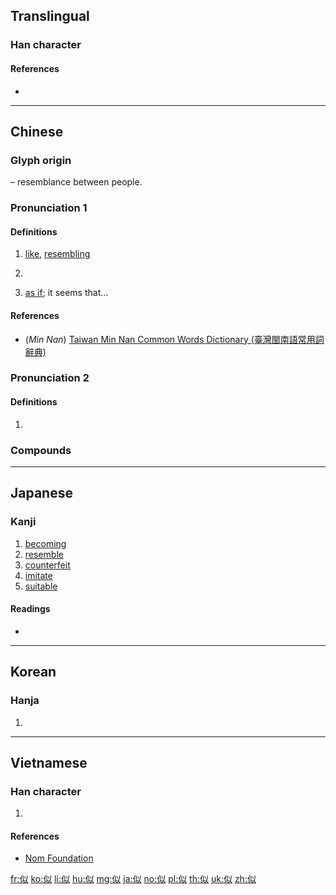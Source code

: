 ==Translingual==
{{stroke order|strokes=7}}

===Han character===
{{Han char|rn=9|rad=人|as=05|sn=7|four=28200|canj=OVIO|ids=⿰亻以}}

====References====
* {{Han ref|kx=0097.100|dkj=00485|dj=0205.160|hdz=10127.020|uh=4F3C|ud=20284|bh=A6FC|bd=42748}}

----

==Chinese==
{{zh-forms}}

===Glyph origin===
{{Han compound|人|alt1=亻|t1=person|以|ls=psc|c1=s|c2=p}} – resemblance between people.

===Pronunciation 1===
{{zh-pron
|m=sì
|c=ci5
|mn=sāi/sū
|mn_note=sāi - vernacular, sū - literary
|mc=y
|oc=y
|ma=
|cat=adv,conj
}}

====Definitions====
{{zh-hanzi}}

# [[like]], [[resembling]]
#: {{zh-x|類似|similar; similar to}}
#: {{zh-x|相{xiāng}似|similar}}
# {{n-g|Used in conjunction with another adjective in a comparison that the first object/person is in a better position than the second.}}
#: {{zh-x|他 的 點子{zi} 真 多，一個 好似 一個。|He has so many ideas, each one '''better than''' the next.}}
# [[as if]]; it seems that...
#: {{zh-x|似乎|as if}}

====References====
* (''Min Nan'') [http://twblg.dict.edu.tw/holodict_new/default.jsp Taiwan Min Nan Common Words Dictionary (臺灣閩南語常用詞辭典)]

===Pronunciation 2===
{{zh-pron
|m=shì
|cat=conj
}}

====Definitions====
{{zh-hanzi}}

# {{zh-only|似的|like}}

===Compounds===
{{zh-der|一似|不似|不弱似|似乎|似懂非懂|似是而非|似曾相識|似水如魚|似漆如膠|似玉如花|似的|似箭如梭|似續|似醉如痴|何似|假似|光陰似水|光陰似箭|前程似錦|前途似錦|勝似|匹似|匹似閑|反不似|呆似木雞|大似|大奸似忠|大姦似忠|好似|好語似珠|如夢似幻|如幻似真|如狼似虎|如珠似玉|如痴似醉|如膠似漆|如花似月|如花似玉|如花似錦|如飢似渴|如饑似渴|如魚似水|強似|形似|得似|恰似|恰便似|悄似|情深似海|意意似似|手寫辨似|把似|撥風也似|春深似海|暴雷也似|有鬼似的|木頭似的|歸心似箭|比似|沒命似的|活似真的|渾不似|渾似|潑天也似|爭似|猴子似的|疑似|目似明星|目似點漆|相似|相似形|相似詞|眉似春山|神似|箭也似的|肖似|脣似抹硃|蠶兒似的|譬似閑|貌似|賈似道|近似|近似值|酷似|韶光似箭|類似|飛也似的}}

----

==Japanese==

===Kanji===
{{ja-kanji|grade=5|rs=人05}}

# [[becoming]]
# [[resemble]]
# [[counterfeit]]
# [[imitate]]
# [[suitable]]

====Readings====
* {{ja-readings|goon=[[じ]] (ji)|kanon=[[し]] (shi) {{non-joyo-reading}}|kun=[[にる]] (niru)}}

----

==Korean==

===Hanja===
{{ko-hanja|hangeul=사|rv=sa|mr=sa}}

# {{defn|lang=ko|sort=人05}}

----

==Vietnamese==

===Han character===
{{vi-hantu|[[tự]], [[tợ]], [[tựa]], [[từa]]|rs=人05}}

# {{defn|lang=vi|sort=人05}}

====References====
* [http://nomfoundation.org/common/nom_details.php?codepoint=4f3c Nom Foundation]

[[fr:似]]
[[ko:似]]
[[li:似]]
[[hu:似]]
[[mg:似]]
[[ja:似]]
[[no:似]]
[[pl:似]]
[[th:似]]
[[uk:似]]
[[zh:似]]
